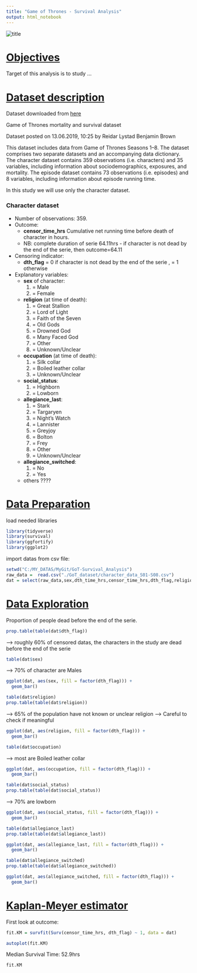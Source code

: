 ```yaml
---
title: "Game of Thrones - Survival Analysis"
output: html_notebook
---
```


 <img src="GoT_title3.jpg" alt="title" style="zoom: 100%;" />

# <u>Objectives</u>

Target of this analysis is to study ...


# <u>Dataset description</u>

Dataset downloaded from [here](https://figshare.com/articles/Game_of_Thrones_mortality_and_survival_dataset/8259680/1)

Game of Thrones mortality and survival dataset

Dataset posted on 13.06.2019, 10:25 by Reidar Lystad Benjamin Brown

This dataset includes data from Game of Thrones Seasons 1–8. The dataset comprises two separate datasets and an accompanying data dictionary. The character dataset contains 359 observations (i.e. characters) and 35 variables, including information about sociodemographics, exposures, and mortality. The episode dataset contains 73 observations (i.e. episodes) and 8 variables, including information about episode running time.


In this study we will use only the character dataset.

### Character dataset

- Number of observations: 359.
- Outcome: 
  - **censor_time_hrs** Cumulative net running time before death of character in hours.
  - NB: complete duration of serie 64.11hrs - if character is not dead by the end of the serie, then outcome=64.11
- Censoring indicator: 
  - **dth_flag** = 0 if character is not dead by the end of the serie , = 1 otherwise
- Explanatory variables:
  - **sex** of character:
    1. = Male
    2. = Female
  - **religion** (at time of death):
    1. = Great Stallion
    2. = Lord of Light
    3. = Faith of the Seven
    4. = Old Gods
    5. = Drowned God
    6. = Many Faced God
    7. = Other
    9. = Unknown/Unclear
  - **occupation** (at time of death):
    1. = Silk collar
    2. = Boiled leather collar
    9. = Unknown/Unclear
  - **social_status**:
    1. = Highborn
    2. = Lowborn
  - **allegiance_last**:
    1. = Stark
    2. = Targaryen
    3. = Night's Watch
    4. = Lannister
    5. = Greyjoy
    6. = Bolton
    7. = Frey
    8. = Other
    9. = Unknown/Unclear
  - **allegiance_switched**:
    1. = No
    2. = Yes
  
  - others ????

# <u>Data Preparation</u>

load needed libraries
```r
library(tidyverse)
library(survival)
library(ggfortify)
library(ggplot2)
```

import datas from csv file:
```r
setwd("C:/MY_DATAS/MyGit/GoT-Survival_Analysis")
raw_data =  read.csv("./GoT_dataset/character_data_S01-S08.csv")
dat = select(raw_data,sex,dth_time_hrs,censor_time_hrs,dth_flag,religion,occupation,social_status,allegiance_last,allegiance_switched)
```

# <u>Data Exploration</u>

Proportion of people dead before the end of the serie.
```r
prop.table(table(dat$dth_flag))
```
--> roughly 60% of censored datas, the characters in the study are dead before the end of the serie

```r
table(dat$sex)
```
--> 70% of character are Males

```r
ggplot(dat, aes(sex, fill = factor(dth_flag))) +
  geom_bar()
```

```r
table(dat$religion)
prop.table(table(dat$religion))
```
--> 65% of the population have not known or unclear religion --> Careful to check if meaningful

```r
ggplot(dat, aes(religion, fill = factor(dth_flag))) +
  geom_bar()
```



```r
table(dat$occupation)
```
--> most are Boiled leather collar

```r
ggplot(dat, aes(occupation, fill = factor(dth_flag))) +
  geom_bar()
```


```r
table(dat$social_status)
prop.table(table(dat$social_status))
```
--> 70% are lowborn


```r
ggplot(dat, aes(social_status, fill = factor(dth_flag))) +
  geom_bar()
```


```r
table(dat$allegiance_last)
prop.table(table(dat$allegiance_last))
```

```r
ggplot(dat, aes(allegiance_last, fill = factor(dth_flag))) +
  geom_bar()
```

```r
table(dat$allegiance_switched)
prop.table(table(dat$allegiance_switched))
```

```r
ggplot(dat, aes(allegiance_switched, fill = factor(dth_flag))) +
  geom_bar()
```


# <u>Kaplan-Meyer estimator</u>

First look at outcome: 
```r
fit.KM = survfit(Surv(censor_time_hrs, dth_flag) ~ 1, data = dat)
```

```r
autoplot(fit.KM)
```

Median Survival Time: 52.9hrs 
```r
fit.KM
```


    
    
    
    
    
    
    
    
    
    